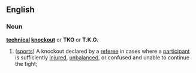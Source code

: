 ==English==
===Noun===
'''[[technical]] [[knockout]]''' or '''TKO''' or '''T.K.O.'''
#([[sports]]) A knockout declared by a [[referee]] in cases where a [[participant]] is sufficiently [[injured]], [[unbalanced]], or confused and unable to continue the fight;